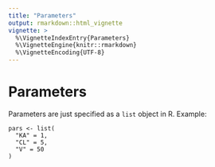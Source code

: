 ```yaml
---
title: "Parameters"
output: rmarkdown::html_vignette
vignette: >
  %\VignetteIndexEntry{Parameters}
  %\VignetteEngine{knitr::rmarkdown}
  %\VignetteEncoding{UTF-8}
---
```



# Parameters

Parameters are just specified as a `list` object in R. Example:

    pars <- list(
      "KA" = 1,
      "CL" = 5,
      "V" = 50
    )

